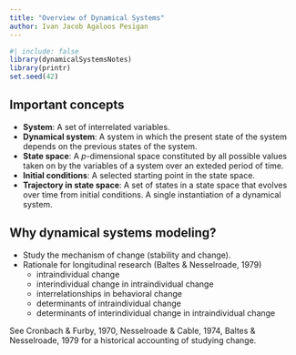```yaml
---
title: "Overview of Dynamical Systems"
author: Ivan Jacob Agaloos Pesigan
---
```


```r
#| include: false
library(dynamicalSystemsNotes)
library(printr)
set.seed(42)
```

## Important concepts

- **System**: A set of interrelated variables.
- **Dynamical system**: A system in which the present state of the system depends on the previous states of the system.
- **State space**: A $p$-dimensional space constituted by all possible values taken on by the variables of a system over an exteded period of time.
- **Initial conditions**: A selected starting point in the state space.
- **Trajectory in state space**: A set of states in a state space that evolves over time from initial conditions. A single instantiation of a dynamical system.

## Why dynamical systems modeling?

- Study the mechanism of change (stability and change).
- Rationale for longitudinal research (Baltes & Nesselroade, 1979) 
    - intraindividual change
    - interindividual change in intraindividual change
    - interrelationships in behavioral change
    - determinants of intraindividual change
    - determinants of interindividual change in intraindividual change

See Cronbach & Furby, 1970, Nesselroade & Cable, 1974, Baltes & Nesselroade, 1979 for a historical accounting of studying change.
